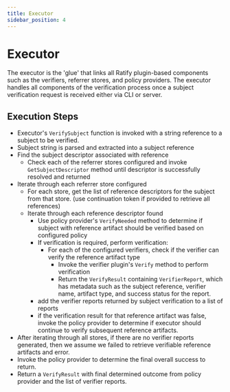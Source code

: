 ```yaml
---
title: Executor
sidebar_position: 4
---
```


# Executor

The executor is the 'glue' that links all Ratify plugin-based components such as the verifiers, referrer stores, and policy providers. The executor handles all components of the verification process once a subject verification request is received either via CLI or server.


## Execution Steps

- Executor's `VerifySubject` function is invoked with a string reference to a subject to be verified.
- Subject string is parsed and extracted into a subject reference
- Find the subject descriptor associated with reference
    - Check each of the referrer stores configured and invoke `GetSubjectDescriptor` method until descriptor is successfully resolved and returned
- Iterate through each referrer store configured
    - For each store, get the list of reference descriptors for the subject from that store. (use continuation token if provided to retrieve all references)
    - Iterate through each reference descriptor found
        - Use policy provider's `VerifyNeeded` method to determine if subject with reference artifact should be verified based on configured policy
        - If verification is required, perform verification:
            - For each of the configured verifiers, check if the verifier can verify the reference artifact type
                - Invoke the verifier plugin's `Verify` method to perform verification
                - Return the `VerifyResult` containing `VerifierReport`, which has metadata such as the subject reference, verifier name, artifact type, and success status for the report. 
        - add the verifier reports returned by subject verification to a list of reports
        - if the verification result for that reference artifact was false, invoke the policy provider to determine if executor should continue to verify subsequent reference artifacts.
- After iterating through all stores, if there are no verifier reports generated, then we assume we failed to retrieve verifiable reference artifacts and error.
- Invoke the policy provider to determine the final overall success to return.
- Return a `VerifyResult` with final determined outcome from policy provider and the list of verifier reports.
